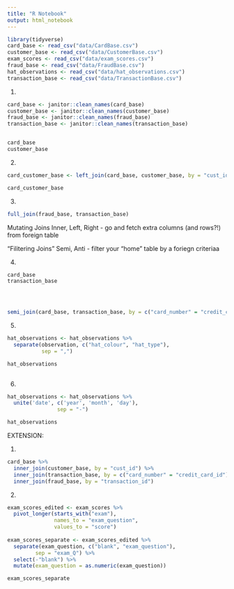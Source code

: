 ```yaml
---
title: "R Notebook"
output: html_notebook
---
```


```r
library(tidyverse)
card_base <- read_csv("data/CardBase.csv")
customer_base <- read_csv("data/CustomerBase.csv")
exam_scores <- read_csv("data/exam_scores.csv")
fraud_base <- read_csv("data/FraudBase.csv")
hat_observations <- read_csv("data/hat_observations.csv")
transaction_base <- read_csv("data/TransactionBase.csv")
```

1. 
```r
card_base <- janitor::clean_names(card_base)
customer_base <- janitor::clean_names(customer_base)
fraud_base <- janitor::clean_names(fraud_base)
transaction_base <- janitor::clean_names(transaction_base)


card_base
customer_base
```


2.
```r
card_customer_base <- left_join(card_base, customer_base, by = "cust_id")

card_customer_base
```

3.
```r
full_join(fraud_base, transaction_base)
```

Mutating Joins
Inner, Left, Right - go and fetch extra columns (and rows?!) from foreign table

"Filitering Joins"
Semi, Anti - filter your "home" table by a foriegn criteriaa


4.
```r
card_base
transaction_base




semi_join(card_base, transaction_base, by = c("card_number" = "credit_card_id"))
```




5.
```r
hat_observations <- hat_observations %>% 
  separate(observation, c("hat_colour", "hat_type"),
           sep = ",")

hat_observations
  
```

6. 
```r
hat_observations <- hat_observations %>% 
  unite('date', c('year', 'month', 'day'),
                sep = "-")

hat_observations
```


EXTENSION:


1.
```r
card_base %>% 
  inner_join(customer_base, by = "cust_id") %>% 
  inner_join(transaction_base, by = c("card_number" = "credit_card_id")) %>% 
  inner_join(fraud_base, by = "transaction_id")
```


2. 
```r
exam_scores_edited <- exam_scores %>% 
  pivot_longer(starts_with("exam"),
               names_to = "exam_question",
               values_to = "score")
  
exam_scores_separate <- exam_scores_edited %>%
  separate(exam_question, c("blank", "exam_question"),
         sep = "exam_Q") %>% 
  select(-"blank") %>% 
  mutate(exam_question = as.numeric(exam_question))

exam_scores_separate
```




